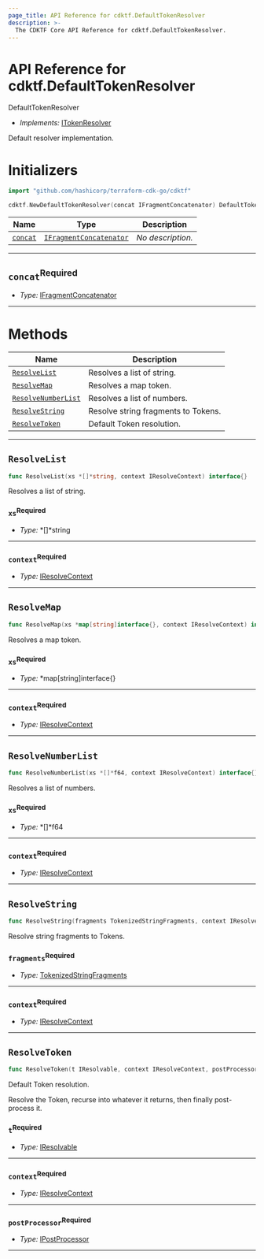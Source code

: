 ```yaml
---
page_title: API Reference for cdktf.DefaultTokenResolver
description: >-
  The CDKTF Core API Reference for cdktf.DefaultTokenResolver.
---
```


<!-- This file is generated through yarn generate-docs -->

# API Reference for cdktf.DefaultTokenResolver

   DefaultTokenResolver <a name="DefaultTokenResolver" id="cdktf.DefaultTokenResolver"></a>
  
  - *Implements:* <a href="#cdktf.ITokenResolver">ITokenResolver</a>
  
  Default resolver implementation.
  
  # Initializers <a name="Initializers" id="cdktf.DefaultTokenResolver.Initializer"></a>
  
  ```go
  import "github.com/hashicorp/terraform-cdk-go/cdktf"
  
  cdktf.NewDefaultTokenResolver(concat IFragmentConcatenator) DefaultTokenResolver
  ```
  
  | **Name** | **Type** | **Description** |
  | --- | --- | --- |
  | <code><a href="#cdktf.DefaultTokenResolver.Initializer.parameter.concat">concat</a></code> | <code><a href="#cdktf.IFragmentConcatenator">IFragmentConcatenator</a></code> | *No description.* |
  
  ---
  
  ## `concat`<sup>Required</sup> <a name="concat" id="cdktf.DefaultTokenResolver.Initializer.parameter.concat"></a>
  
  - *Type:* <a href="#cdktf.IFragmentConcatenator">IFragmentConcatenator</a>
  
  ---
  
  # Methods <a name="Methods" id="Methods"></a>
  
  | **Name** | **Description** |
  | --- | --- |
  | <code><a href="#cdktf.DefaultTokenResolver.resolveList">ResolveList</a></code> | Resolves a list of string. |
  | <code><a href="#cdktf.DefaultTokenResolver.resolveMap">ResolveMap</a></code> | Resolves a map token. |
  | <code><a href="#cdktf.DefaultTokenResolver.resolveNumberList">ResolveNumberList</a></code> | Resolves a list of numbers. |
  | <code><a href="#cdktf.DefaultTokenResolver.resolveString">ResolveString</a></code> | Resolve string fragments to Tokens. |
  | <code><a href="#cdktf.DefaultTokenResolver.resolveToken">ResolveToken</a></code> | Default Token resolution. |
  
  ---
  
  ## `ResolveList` <a name="ResolveList" id="cdktf.DefaultTokenResolver.resolveList"></a>
  
  ```go
  func ResolveList(xs *[]*string, context IResolveContext) interface{}
  ```
  
  Resolves a list of string.
  
  ### `xs`<sup>Required</sup> <a name="xs" id="cdktf.DefaultTokenResolver.resolveList.parameter.xs"></a>
  
  - *Type:* *[]*string
  
  ---
  
  ### `context`<sup>Required</sup> <a name="context" id="cdktf.DefaultTokenResolver.resolveList.parameter.context"></a>
  
  - *Type:* <a href="#cdktf.IResolveContext">IResolveContext</a>
  
  ---
  
  ## `ResolveMap` <a name="ResolveMap" id="cdktf.DefaultTokenResolver.resolveMap"></a>
  
  ```go
  func ResolveMap(xs *map[string]interface{}, context IResolveContext) interface{}
  ```
  
  Resolves a map token.
  
  ### `xs`<sup>Required</sup> <a name="xs" id="cdktf.DefaultTokenResolver.resolveMap.parameter.xs"></a>
  
  - *Type:* *map[string]interface{}
  
  ---
  
  ### `context`<sup>Required</sup> <a name="context" id="cdktf.DefaultTokenResolver.resolveMap.parameter.context"></a>
  
  - *Type:* <a href="#cdktf.IResolveContext">IResolveContext</a>
  
  ---
  
  ## `ResolveNumberList` <a name="ResolveNumberList" id="cdktf.DefaultTokenResolver.resolveNumberList"></a>
  
  ```go
  func ResolveNumberList(xs *[]*f64, context IResolveContext) interface{}
  ```
  
  Resolves a list of numbers.
  
  ### `xs`<sup>Required</sup> <a name="xs" id="cdktf.DefaultTokenResolver.resolveNumberList.parameter.xs"></a>
  
  - *Type:* *[]*f64
  
  ---
  
  ### `context`<sup>Required</sup> <a name="context" id="cdktf.DefaultTokenResolver.resolveNumberList.parameter.context"></a>
  
  - *Type:* <a href="#cdktf.IResolveContext">IResolveContext</a>
  
  ---
  
  ## `ResolveString` <a name="ResolveString" id="cdktf.DefaultTokenResolver.resolveString"></a>
  
  ```go
  func ResolveString(fragments TokenizedStringFragments, context IResolveContext) interface{}
  ```
  
  Resolve string fragments to Tokens.
  
  ### `fragments`<sup>Required</sup> <a name="fragments" id="cdktf.DefaultTokenResolver.resolveString.parameter.fragments"></a>
  
  - *Type:* <a href="#cdktf.TokenizedStringFragments">TokenizedStringFragments</a>
  
  ---
  
  ### `context`<sup>Required</sup> <a name="context" id="cdktf.DefaultTokenResolver.resolveString.parameter.context"></a>
  
  - *Type:* <a href="#cdktf.IResolveContext">IResolveContext</a>
  
  ---
  
  ## `ResolveToken` <a name="ResolveToken" id="cdktf.DefaultTokenResolver.resolveToken"></a>
  
  ```go
  func ResolveToken(t IResolvable, context IResolveContext, postProcessor IPostProcessor) interface{}
  ```
  
  Default Token resolution.
  
  Resolve the Token, recurse into whatever it returns,
  then finally post-process it.
  
  ### `t`<sup>Required</sup> <a name="t" id="cdktf.DefaultTokenResolver.resolveToken.parameter.t"></a>
  
  - *Type:* <a href="#cdktf.IResolvable">IResolvable</a>
  
  ---
  
  ### `context`<sup>Required</sup> <a name="context" id="cdktf.DefaultTokenResolver.resolveToken.parameter.context"></a>
  
  - *Type:* <a href="#cdktf.IResolveContext">IResolveContext</a>
  
  ---
  
  ### `postProcessor`<sup>Required</sup> <a name="postProcessor" id="cdktf.DefaultTokenResolver.resolveToken.parameter.postProcessor"></a>
  
  - *Type:* <a href="#cdktf.IPostProcessor">IPostProcessor</a>
  
  ---
  
  
  
  
